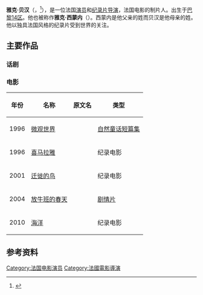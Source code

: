 {{expand|time=2015-02-12T18:00:38+00:00}}

{{Infobox person
|image = Jacques Perrin 2009.jpg
|imagesize =  
|caption = 雅克·贝汉在2009年[[戛纳电影节|戛纳电影节]]
| name                    = 雅克·贝汉
| native_name         = Jacques Perrin
| native_name_lang    = fr
| birth_name          = {{lang|fr|Jacques André Simonet}}
| birth_date              = {{birth date|df=yes|1941|7|13}}
| birth_place             = {{flag|Vichy France}}[[巴黎|巴黎]]
| death_date              = {{death date and age|df=yes|2022|4|21|1941|7|13}}
| death_place             = {{FRA}}[[巴黎|巴黎]]
| othername               = 雅克·西蒙内（{{lang|fr|Jacques Simonet}}）
| yearsactive             = 1957年－2022年
| nationality             = {{FRA}} 
| spouse                  = Valentine Perrin (1995年－2022年)
| website                 = 
}}

'''雅克·贝汉'''（{{lang-fr|Jacques Perrin}}，{{bd|1941年|7月13日|2022年|4月21日|catIdx=Perrin}}<ref>{{Cite news|title=Mort de Jacques Perrin, comédien et chevalier blanc de la production indépendante|url=https://www.lemonde.fr/disparitions/article/2022/04/21/mort-de-jacques-perrin-comedien-et-chevalier-blanc-de-la-production-independante_6123156_3382.html|newspaper=Le Monde|date=2022-04-21|accessdate=2022-04-23|language=fr}}</ref>），是一位法国[[演员|演员]]和[[纪录片|纪录片]][[导演|导演]]，法国电影的制片人。出生于[[巴黎14区|巴黎14区]]。他也被称作'''雅克·西蒙内'''（{{lang|fr|Jacques Simonet}}）。西蒙内是他父亲的姓而贝汉是他母亲的姓。他以独具法国风格的纪录片受到世界的关注。

==主要作品==

=== 话剧 ===
{{Empty section}}

=== 电影 ===
{| class="wikitable"
 |-
 ! 年份 !! 名称 !! 原文名 !! 类型
|-
| 1996 || [[微观世界|微观世界]] || {{lang|fr|''Microcosmos: Le peuple de l'herbe''}} || [[自然童话短篇集|自然童话短篇集]]
|-
| 1996 || [[喜马拉雅_(电影)|喜马拉雅]] || {{lang|fr|''Himalaya: L'Enfance d'un chef''}} || 纪录电影
|-
| 2001 || [[迁徙的鸟|迁徙的鸟]] || {{lang|fr|''Le Peuple Migrateur''}} || 纪录电影
|-
| 2004 || [[放牛班的春天|放牛班的春天]] || {{lang|fr|''Les Choristes''}} || [[剧情片|剧情片]]
|-
| 2010 || [[海洋_(2009年电影)|海洋]] || {{lang|fr|''Océans''}} || 纪录电影
|}

==参考资料==
{{reflist}}

{{Authority control}}
{{DEFAULTSORT: Perrin, Jacques}}
[[Category:法国电影演员|Category:法国电影演员]]
[[Category:法國電影導演|Category:法國電影導演]]